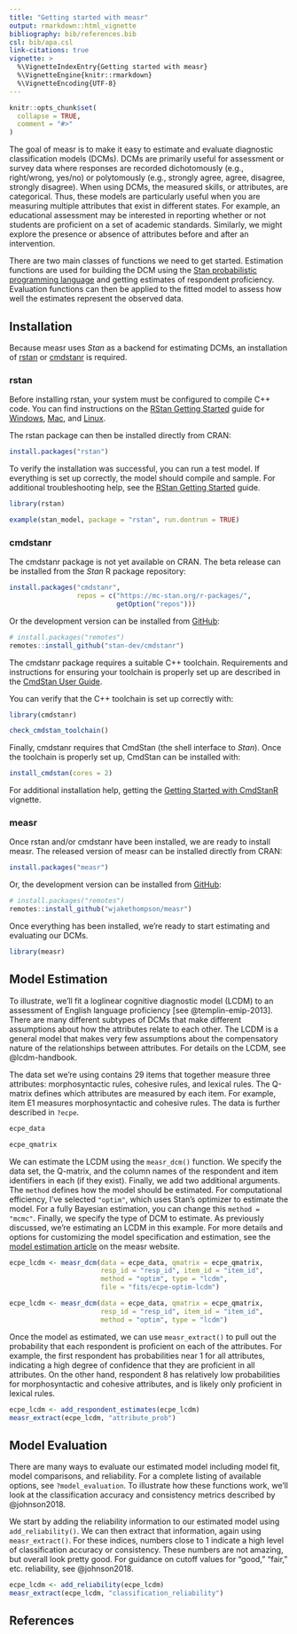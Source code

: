 ```yaml
---
title: "Getting started with measr"
output: rmarkdown::html_vignette
bibliography: bib/references.bib
csl: bib/apa.csl
link-citations: true
vignette: >
  %\VignetteIndexEntry{Getting started with measr}
  %\VignetteEngine{knitr::rmarkdown}
  %\VignetteEncoding{UTF-8}
---
```


```r
knitr::opts_chunk$set(
  collapse = TRUE,
  comment = "#>"
)
```

The goal of measr is to make it easy to estimate and evaluate diagnostic classification models (DCMs).
DCMs are primarily useful for assessment or survey data where responses are recorded dichotomously (e.g., right/wrong, yes/no) or polytomously (e.g., strongly agree, agree, disagree, strongly disagree).
When using DCMs, the measured skills, or attributes, are categorical.
Thus, these models are particularly useful when you are measuring multiple attributes that exist in different states.
For example, an educational assessment may be interested in reporting whether or not students are proficient on a set of academic standards.
Similarly, we might explore the presence or absence of attributes before and after an intervention.

There are two main classes of functions we need to get started.
Estimation functions are used for building the DCM using the [Stan probabilistic programming language](https://mc-stan.org) and getting estimates of respondent proficiency.
Evaluation functions can then be applied to the fitted model to assess how well the estimates represent the observed data.

## Installation

Because measr uses *Stan* as a backend for estimating DCMs, an installation of [rstan](https://mc-stan.org/rstan/) or [cmdstanr](https://mc-stan.org/cmdstanr/) is required.

### rstan

Before installing rstan, your system must be configured to compile C++ code.
You can find instructions on the [RStan Getting Started](https://github.com/stan-dev/rstan/wiki/RStan-Getting-Started) guide for [Windows](https://github.com/stan-dev/rstan/wiki/Configuring-C---Toolchain-for-Windows), [Mac](https://github.com/stan-dev/rstan/wiki/Configuring-C---Toolchain-for-Mac), and [Linux](https://github.com/stan-dev/rstan/wiki/Configuring-C-Toolchain-for-Linux).

The rstan package can then be installed directly from CRAN:

```r
install.packages("rstan")
```

To verify the installation was successful, you can run a test model.
If everything is set up correctly, the model should compile and sample.
For additional troubleshooting help, see the [RStan Getting Started](https://github.com/stan-dev/rstan/wiki/RStan-Getting-Started) guide.

```r
library(rstan)

example(stan_model, package = "rstan", run.dontrun = TRUE)
```

### cmdstanr

The cmdstanr package is not yet available on CRAN.
The beta release can be installed from the *Stan* R package repository:

```r
install.packages("cmdstanr",
                 repos = c("https://mc-stan.org/r-packages/",
                           getOption("repos")))
```

Or the development version can be installed from [GitHub](https://github.com/stan-dev/cmdstanr):

```r
# install.packages("remotes")
remotes::install_github("stan-dev/cmdstanr")
```

The cmdstanr package requires a suitable C++ toolchain.
Requirements and instructions for ensuring your toolchain is properly set up are described in the [CmdStan User Guide](https://mc-stan.org/docs/cmdstan-guide/cmdstan-installation.html#cpp-toolchain).

You can verify that the C++ toolchain is set up correctly with:

```r
library(cmdstanr)

check_cmdstan_toolchain()
```

Finally, cmdstanr requires that CmdStan (the shell interface to *Stan*).
Once the toolchain is properly set up, CmdStan can be installed with:

```r
install_cmdstan(cores = 2)
```

For additional installation help, getting the [Getting Started with CmdStanR](https://mc-stan.org/cmdstanr/articles/cmdstanr.html) vignette.

### measr

Once rstan and/or cmdstanr have been installed, we are ready to install measr.
The released version of measr can be installed directly from CRAN:

```r
install.packages("measr")
```

Or, the development version can be installed from [GitHub](https://github.com/wjakethompson/measr):

```r
# install.packages("remotes")
remotes::install_github("wjakethompson/measr")
```

Once everything has been installed, we're ready to start estimating and evaluating our DCMs.

```r
library(measr)
```

## Model Estimation

To illustrate, we'll fit a loglinear cognitive diagnostic model (LCDM) to an assessment of English language proficiency [see @templin-emip-2013].
There are many different subtypes of DCMs that make different assumptions about how the attributes relate to each other.
The LCDM is a general model that makes very few assumptions about the compensatory nature of the relationships between attributes.
For details on the LCDM, see @lcdm-handbook.

The data set we're using contains 29 items that together measure three attributes: morphosyntactic rules, cohesive rules, and lexical rules.
The Q-matrix defines which attributes are measured by each item.
For example, item E1 measures morphosyntactic and cohesive rules.
The data is further described in `?ecpe`.

```r
ecpe_data

ecpe_qmatrix
```

We can estimate the LCDM using the `measr_dcm()` function.
We specify the data set, the Q-matrix, and the column names of the respondent and item identifiers in each (if they exist).
Finally, we add two additional arguments.
The `method` defines how the model should be estimated.
For computational efficiency, I've selected `"optim"`, which uses Stan's optimizer to estimate the model.
For a fully Bayesian estimation, you can change this `method = "mcmc"`.
Finally, we specify the type of DCM to estimate.
As previously discussed, we're estimating an LCDM in this example.
For more details and options for customizing the model specification and estimation, see the [model estimation article](https://measr.info/articles/model-estimation.html) on the measr website.

```r
ecpe_lcdm <- measr_dcm(data = ecpe_data, qmatrix = ecpe_qmatrix,
                       resp_id = "resp_id", item_id = "item_id",
                       method = "optim", type = "lcdm",
                       file = "fits/ecpe-optim-lcdm")
```

```r
ecpe_lcdm <- measr_dcm(data = ecpe_data, qmatrix = ecpe_qmatrix,
                       resp_id = "resp_id", item_id = "item_id",
                       method = "optim", type = "lcdm")
```

Once the model as estimated, we can use `measr_extract()` to pull out the probability that each respondent is proficient on each of the attributes.
For example, the first respondent has probabilities near 1 for all attributes, indicating a high degree of confidence that they are proficient in all attributes.
On the other hand, respondent 8 has relatively low probabilities for morphosyntactic and cohesive attributes, and is likely only proficient in lexical rules.

```r
ecpe_lcdm <- add_respondent_estimates(ecpe_lcdm)
measr_extract(ecpe_lcdm, "attribute_prob")
```

## Model Evaluation

There are many ways to evaluate our estimated model including model fit, model comparisons, and reliability.
For a complete listing of available options, see `?model_evaluation`.
To illustrate how these functions work, we'll look at the classification accuracy and consistency metrics described by @johnson2018.

We start by adding the reliability information to our estimated model using `add_reliability()`.
We can then extract that information, again using `measr_extract()`.
For these indices, numbers close to 1 indicate a high level of classification accuracy or consistency.
These numbers are not amazing, but overall look pretty good.
For guidance on cutoff values for "good," "fair," etc. reliability, see @johnson2018.

```r
ecpe_lcdm <- add_reliability(ecpe_lcdm)
measr_extract(ecpe_lcdm, "classification_reliability")
```

## References

